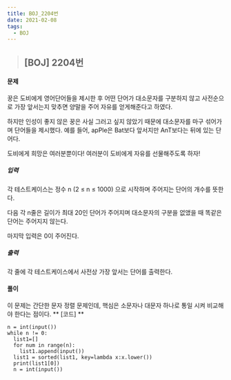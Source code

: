 ```yaml
---
title: BOJ_2204번
date: 2021-02-08
tags:
  - BOJ
---
```


> ## [BOJ] 2204번 

#### 문제
꿍은 도비에게 영어단어들을 제시한 후 어떤 단어가 대소문자를 구분하지 않고 사전순으로 가장 앞서는지 맞추면 양말을 주어 자유를 얻게해준다고 하였다.

하지만 인성이 좋지 않은 꿍은 사실 그러고 싶지 않았기 때문에 대소문자를 마구 섞어가며 단어들을 제시했다. 예를 들어, apPle은 Bat보다 앞서지만 AnT보다는 뒤에 있는 단어다.

도비에게 희망은 여러분뿐이다! 여러분이 도비에게 자유를 선물해주도록 하자!
##### 입력
각 테스트케이스는 정수 n (2 ≤ n ≤ 1000) 으로 시작하며 주어지는 단어의 개수를 뜻한다.

다음 각 n줄은 길이가 최대 20인 단어가 주어지며 대소문자의 구분을 없앴을 때 똑같은 단어는 주어지지 않는다.

마지막 입력은 0이 주어진다.
##### 출력
각 줄에 각 테스트케이스에서 사전상 가장 앞서는 단어를 출력한다.
#### **풀이**
이 문제는 간단한 문자 정렬 문제인데, 핵심은 소문자나 대문자 하나로 통일 시켜 비교해야 한다는 점이다.
** [코드] **

    n = int(input())
    while n != 0:
      list1=[]
      for num in range(n):
        list1.append(input())
      list1 = sorted(list1, key=lambda x:x.lower())
      print(list1[0])
      n = int(input())
